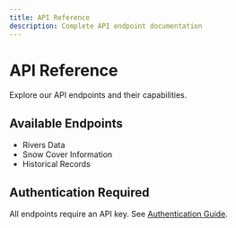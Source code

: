 ```yaml
---
title: API Reference
description: Complete API endpoint documentation
---
```


# API Reference

Explore our API endpoints and their capabilities.

## Available Endpoints

- Rivers Data
- Snow Cover Information
- Historical Records

## Authentication Required

All endpoints require an API key. See [Authentication Guide](/introduction/getting-started/authentication).
